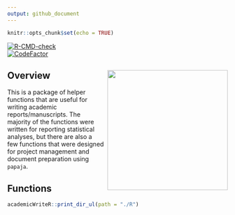```yaml
---
output: github_document
---
```


```r
knitr::opts_chunk$set(echo = TRUE)
```

<!-- badges: start -->
[![R-CMD-check](https://github.com/jvcasillas/academicWriteR/workflows/R-CMD-check/badge.svg)](https://github.com/jvcasillas/academicWriteR/actions)  
[![CodeFactor](https://www.codefactor.io/repository/github/jvcasillas/academicwriter/badge)](https://www.codefactor.io/repository/github/jvcasillas/academicwriter)
<!-- badges: end -->

## Overview <img src='https://raw.githubusercontent.com/jvcasillas/hex_stickers/master/stickers/academicWriteR.png' align='right' width='275px' style="padding-left:5px;"/>


This is a package of helper functions that are useful for writing academic 
reports/manuscripts. 
The majority of the functions were written for reporting  statistical analyses, 
but there are also a few functions that were designed for project management 
and document preparation using `papaja`.

## Functions

```r
academicWriteR::print_dir_ul(path = "./R")
```

